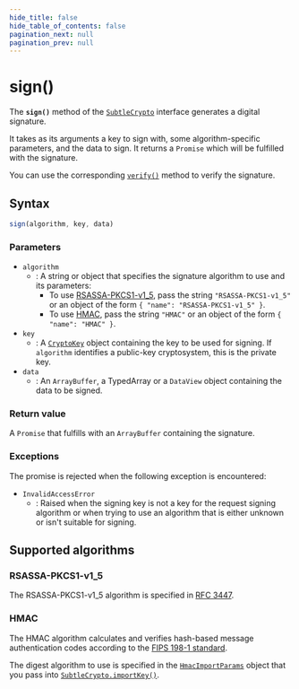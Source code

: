 ```yaml
---
hide_title: false
hide_table_of_contents: false
pagination_next: null
pagination_prev: null
---
```

# sign()

The **`sign()`** method of the [`SubtleCrypto`](../SubtleCrypto.mdx) interface generates a digital signature.

It takes as its arguments a key to sign with, some algorithm-specific
parameters, and the data to sign. It returns a `Promise` which will be
fulfilled with the signature.

You can use the corresponding [`verify()`](./verify.mdx) method to verify the signature.

## Syntax

```js
sign(algorithm, key, data)
```

### Parameters

- `algorithm`
  - : A string or object that specifies the signature algorithm to use and its parameters:
    - To use [RSASSA-PKCS1-v1_5](#rsassa-pkcs1-v1_5), pass the string `"RSASSA-PKCS1-v1_5"` or an object of the form `{ "name": "RSASSA-PKCS1-v1_5" }`.
    - To use [HMAC](#hmac), pass the string `"HMAC"` or an object of the form `{ "name": "HMAC" }`.
- `key`
  - : A [`CryptoKey`](../../CryptoKey/CryptoKey.mdx) object containing the key to be used for signing.
    If `algorithm` identifies a public-key cryptosystem, this is the private key.
- `data`
  - : An `ArrayBuffer`, a TypedArray or a `DataView` object containing the data to be signed.

### Return value

A `Promise` that fulfills with an `ArrayBuffer` containing the signature.

### Exceptions

The promise is rejected when the following exception is encountered:

- `InvalidAccessError`
  - : Raised when the signing key is not a key for the request signing algorithm or when
    trying to use an algorithm that is either unknown or isn't suitable for signing.

## Supported algorithms

### RSASSA-PKCS1-v1_5

The RSASSA-PKCS1-v1_5 algorithm is specified in [RFC 3447](https://datatracker.ietf.org/doc/html/rfc3447).

### HMAC

The HMAC algorithm calculates and verifies hash-based message authentication codes according to the
[FIPS 198-1 standard](https://csrc.nist.gov/csrc/media/publications/fips/198/1/final/documents/fips-198-1_final.pdf).

The digest algorithm to use is specified in the
[`HmacImportParams`](../../HmacImportParams/HmacImportParams.mdx) object
that you pass into [`SubtleCrypto.importKey()`](./importKey.mdx).
